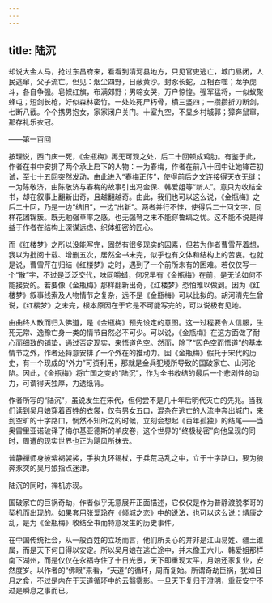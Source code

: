 ```yaml
---
---
---
```

title: 陆沉
---




却说大金人马，抢过东昌府来，看看到清河县地方，只见官吏逃亡，城门昼闭，人民逃窜，父子流亡。但见：烟尘四野，日蔽黄沙。封豕长蛇，互相吞噬；龙争虎斗，各自争强。皂帜红旗，布满郊野；男啼女哭，万户惊惶。强军猛将，一似蚁聚蜂屯；短剑长枪，好似森林密竹。一处处死尸朽骨，横三竖四；一攒攒折刀断剑，七断八截。个个携男抱女，家家闭户关门。十室九空，不显乡村城郭；獐奔鼠窜，那存礼乐衣冠。

——第一百回

按理说，西门庆一死，《金瓶梅》再无可观之处，后二十回顿成鸡肋。有鉴于此，作者在书中安排了两个承上启下的人物：一为春梅，作者在前八十回中让她锋芒初试，至七十五回突然发动，由此进入“春梅正传”，使得前后之文连接得天衣无缝；一为陈敬济，由陈敬济与春梅的故事引出冯金保、韩爱姐等“新人”。意只为收结全书，却在叙事上翻新出奇，且越翻越奇。由此，我们也可以这么说，《金瓶梅》之后二十回，乃是一边“结旧”，一边“出新”。两者并行不悖，使得后二十回文字，同样花团锦簇。既无勉强草率之感，也无强弩之末不能穿鲁缟之忧。这不能不说是得益于作者在结构上深谋远虑、织体细密的匠心。

而《红楼梦》之所以没能写完，固然有很多现实的因素，但若为作者曹雪芹着想，我以为批阅十载、增删五次，居然全书未完，似乎也有文体和结构上的苦衷。也就是说，曹雪芹在归结《红楼梦》之时，遇到了一个前所未有的困难。若仅仅写一个“散”字，不过是泛泛交代，味同嚼蜡，何况早有《金瓶梅》在前，是无论如何不能接受的。若要像《金瓶梅》那样翻新出奇，《红楼梦》恐怕难以做到。因为《红楼梦》叙事线索及人物情节之复杂，远不是《金瓶梅》可以比拟的。胡河清先生曾说，《红楼梦》之未完，根本原因在于它是不可能写完的，可以说极有见地。

由曲终人散而归入佛道，是《金瓶梅》预先设定的意图。这一过程要令人信服，生死无常、逸豫亡身一类的情节自然必不可少。可以说，《金瓶梅》在这方面做了耐心而细致的铺垫，通过否定现实，来悟道色空。然而，除了“因色空而悟道”的基本情节之外，作者还特意安排了一个外在的推动力。因《金瓶梅》假托于宋代的历史，有一个现成的“外力”可资利用，那就是金兵犯境所导致的国破家亡、山河沦陷。因此，《金瓶梅》将亡国之变的“陆沉”，作为全书收结的最后一个悲剧性的动力，可谓得天独厚，力透纸背。

作者所写的“陆沉”，虽说发生在宋代，但何尝不是几十年后明代灭亡的先兆。当我们读到吴月娘穿着百姓的衣裳，仅有男女五口，混杂在逃亡的人流中奔出城门，来到空旷的十字路口，惘然不知所之的时候，立刻会想起《百年孤独》的结尾——当奥雷里亚诺破译了梅尔基亚德斯的羊皮卷，这个世界的“终极秘密”向他呈现的同时，周遭的现实世界也正为飓风所抹去。

普静禅师身披紫褐袈裟，手执九环锡杖，于兵荒马乱之中，立于十字路口，要为狼奔豕突的吴月娘指点迷津。

陆沉的同时，禅机亦现。

国破家亡的巨祸奇劫，作者似乎无意展开正面描述，它仅仅是作为普静渡脱孝哥的契机而出现的。如果套用张爱玲在《倾城之恋》中的说法，也可以这么说：靖康之乱，是为《金瓶梅》收结全书而特意发生的历史事件。

在中国传统社会，从一般百姓的立场而言，他们所关心的并非是江山易姓、疆土谁属，而是天下何日得以安定。所以吴月娘在逃亡途中，并未像王六儿、韩爱姐那样南下湖州，而是仅仅在永福寺住了十日光景，天下即重现太平，月娘还家复业，安然度岁。以作者的“佛眼”来看，“天道”的循环，周而复始。所谓奇劫巨祸，犹如日月之食，不过是内在于天道循环中的云翳雾影。一旦天下复归于澄明，重获安宁不过是瞬息之事而已。